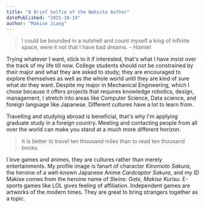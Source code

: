 ```yaml
---
title: "A Brief Selfie of the Website Author"
datePublished: "2021-10-19"
author: "Makise Jiang"
---
```

> I could be bounded in a nutshell and count myself a king of infinite space, were it not that I have bad dreams.	- *Hamlet*

Trying whatever I want, stick to it if interested, that's what I have insist over the track of my life till now. College students should not be constrained by their major and what they are asked to study; they are encouraged to explore themselves as well as the whole world until they are kind of sure what do they want. Despite my major in Mechanical Engineering, which I chose because it offers projects that requires knowledge robotics, design, management, I stretch into areas like Computer Science, Data science, and foreign language like Japanese. Different cultures have a lot to learn from.

Travelling and studying abroad is beneficial, that's why I'm applying graduate study in a foreign country. Meeting and contacting people from all over the world can make you stand at a much more different horizon.

> It is better to travel ten thousand miles than to read ten thousand books.

I love games and animes, they are cultures rather than merely entertainments. My profile image is fanart of  character *Kinomoto Sakura*, the heroine of a well-known Japanese Anime *Cardcaptor Sakura*, and my ID Makise comes from the heroine name of *Steins: Gate*, *Makise Kurisu*. E-sports games like LOL gives feeling of affiliation. Independent games are artworks of the modern times. They are great to bring strangers together as a topic. 

